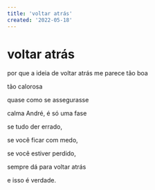 ```yaml
---
title: 'voltar atrás'
created: '2022-05-18'
---
```


# voltar atrás

por que a ideia de voltar atrás me parece tão boa

tão calorosa

quase como se assegurasse

calma André, é só uma fase

se tudo der errado,

se você ficar com medo,

se você estiver perdido,

sempre dá para voltar atrás

e isso é verdade.
